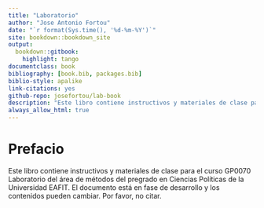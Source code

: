 ```yaml
--- 
title: "Laboratorio"
author: "Jose Antonio Fortou"
date: "`r format(Sys.time(), '%d-%m-%Y')`"
site: bookdown::bookdown_site
output: 
  bookdown::gitbook:
    highlight: tango
documentclass: book
bibliography: [book.bib, packages.bib]
biblio-style: apalike
link-citations: yes
github-repo: josefortou/lab-book
description: "Este libro contiene instructivos y materiales de clase para el curso GP0070 Laboratorio del área de métodos del pregrado en Ciencias Políticas de la Universidad EAFIT. El documento está en fase de desarrollo y los contenidos pueden cambiar. Por favor, no citar."
always_allow_html: true
---
```


# Prefacio

Este libro contiene instructivos y materiales de clase para el curso GP0070 Laboratorio del área de métodos del pregrado en Ciencias Políticas de la Universidad EAFIT. El documento está en fase de desarrollo y los contenidos pueden cambiar. Por favor, no citar.
